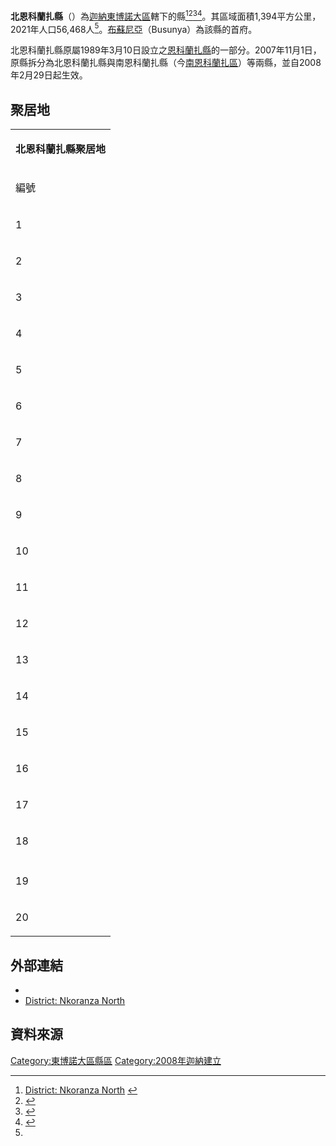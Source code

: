 {{Infobox settlement
|name = 北恩科蘭扎縣
|settlement_type = [[縣區_(迦納)|縣區]]
|native_name = Nkoranza North District
|nickname = 
|image_skyline = 
|image_size = 
|image_caption =
|image_flag = 
|image_seal = 
|image_map = Districts of the Brong Ahafo Region (2012).svg
|map_caption = 布朗-阿哈福大區縣區
|pushpin_map = Ghana
|pushpin_map_caption = 北恩科蘭扎縣在迦納的位置
|subdivision_type = 國家
|subdivision_name = 迦納
|subdivision_type1 = [[加纳行政区划|大區]]
|subdivision_name1 = [[東博諾大區|東博諾大區]]
|subdivision_type2 = 首府
|subdivision_name2 = [[布蘇尼亞|布蘇尼亞]]
|leader_title = 行政首長
|leader_name = Kwadwo Adjei Dwemoh
|established_title = 設縣日期
|established_date = 2008年2月29日
|area_total_km2 = 1,394
|population_as_of = 2021
|population_footnotes =<ref name="citypopulation">{{Cite web|url=http://www.citypopulation.de/en/ghana/admin/|title=Ghana: Administrative Division|publisher=City Population|accessdate=2022-02-06|archive-date=2022-01-20|archive-url=https://web.archive.org/web/20220120123524/https://www.citypopulation.de/en/ghana/admin/|dead-url=no}}</ref>
|population_total = 56,468
|population_density_km2 = auto
|population_blank1_title = 民族
|population_blank1 = 
|timezone =GMT
|utc_offset = +0
}}

'''北恩科蘭扎縣'''（{{lang-en|Nkoranza North District}}）為[[迦納|迦納]][[東博諾大區|東博諾大區]]轄下的縣<ref>[http://ghanadistricts.gov.gh/home/?_=27&sa=3399 District: Nkoranza North] {{webarchive |url=https://web.archive.org/web/20120323051508/http://ghanadistricts.gov.gh/home/?_=27&sa=3399 |date=March 23, 2012 }}</ref><ref>{{Cite web|last=Bureau|first=Communications|title="Bono East Officially Created; Techiman Is Capital" – President Akufo-Addo|url=http://presidency.gov.gh/index.php/briefing-room/news-style-2/1078-bono-east-officially-created-techiman-is-capital-president-akufo-addo|access-date=2020-08-13|website=presidency.gov.gh|language=en-gb|archive-date=2022-02-02|archive-url=https://web.archive.org/web/20220202063914/http://presidency.gov.gh/index.php/briefing-room/news-style-2/1078-bono-east-officially-created-techiman-is-capital-president-akufo-addo|dead-url=no}}</ref><ref>{{cite web | url=https://banewsgh.com/11-districts-bono-east-region/56569 | title=The 11 Districts of the Bono East Region | publisher=banewsgh.com | date=2019-02-13 | access-date=2019-02-13 | archive-date=2021-04-18 | archive-url=https://web.archive.org/web/20210418012419/https://banewsgh.com/11-districts-bono-east-region/56569 | dead-url=no }}</ref><ref>{{cite web|last1=Effah-Yeboah|first1=Fred|title=TUOBODOM MY BELOVED TOWN|url=http://www.modernghana.com/news/415430/1/tuobodom-my-beloved-town.html|website=Modern Ghana|publisher=Modern Ghana|access-date=2015-01-31|archive-date=2022-02-06|archive-url=https://web.archive.org/web/20220206081353/https://www.modernghana.com/news/415430/1/tuobodom-my-beloved-town.html|dead-url=no}}</ref>。其區域面積1,394平方公里，2021年人口56,468人<ref name=citypopulation/>。[[布蘇尼亞|布蘇尼亞]]（Busunya）為該縣的首府。

北恩科蘭扎縣原屬1989年3月10日設立之[[恩科蘭扎縣|恩科蘭扎縣]]的一部分。2007年11月1日，原縣拆分為北恩科蘭扎縣與南恩科蘭扎縣（今[[南恩科蘭扎區|南恩科蘭扎區]]）等兩縣，並自2008年2月29日起生效。

==聚居地==

{| class="wikitable sortable" style="text-align: center;"
|- bgcolor=#EEEEEE
|colspan=5|'''北恩科蘭扎縣聚居地'''
|-
!編號
!聚居地
!英語
!人口<ref name=statsghana>[http://www.statsghana.gov.gh/docfiles/2010_District_Report/Brong%20Ahafo/NKORANZA%20North.pdf 2010 District Report-Nkoranza North] {{Wayback|url=http://www.statsghana.gov.gh/docfiles/2010_District_Report/Brong%20Ahafo/NKORANZA%20North.pdf |date=20151004060043 }}. Ghana Statistical Service，2016-01-02，p.63</ref>
!年度<ref name=statsghana/>
|-
! 1
| 阿克勒德瓦庫馬
| Akrudwa Kuma
| 1,033
| 2010
|-
! 2
| 巴夫
| Baaf
| 885
| 2010
|-
! 3
| 博阿納
| Boana
| 817
| 2010
|-
! 4
| 博當
| Bodom
| 1,106
| 2010
|- 
! 5
| 巴默納
| Bomini
| 2,189
| 2010
|-
! 6
| 邦特
| Bonte
| 2,719
| 2010
|-
! 7
| 布阿本
| Buabeng
| 1,186
| 2010
|-
! 8
| '''[[布蘇尼亞|布蘇尼亞]]'''
| Busunya
| 5,424
| 2010
|-
! 9
| 德羅曼基斯
| Dromankese
| 6,742
| 2010
|-
! 10
| 德羅曼庫馬
| Dromankuma
| 1,597
| 2010
|-
! 11
| 德威內沃霍
| Dwenewoho
| 1,524
| 2010
|-
! 12
| 菲瑪
| Fiema
| 2,568
| 2010
|-
! 13
| 康克羅姆
| Konkrompe
| 958
| 2010
|-
! 14
| 克蘭卡
| Kranka
| 4,860
| 2010
|-
! 15
| 夸夫勒第一鎮
| Kwafre No.1
| 1,164
| 2010
|-
! 16
| 曼索
| Manso
| 3,565
| 2010
|-
! 17
| 歐杜馬西
| Odumasi
| 1,019
| 2010
|-
! 18
| 皮尼希
| Pinihi
| 1,922
| 2010
|-
|-
! 19
| 西卡
| Sikaa
| 1,766
| 2010
|-
! 20
| 耶夫里
| Yefri
| 2,723
| 2010
|}

==外部連結==
* {{statoids|id=ygh|title=Nkoranza North District}}
* [https://web.archive.org/web/20051220143612/http://www.ghanadistricts.com/index.asp District: Nkoranza North]

==資料來源==
{{reflist}}

{{東博諾大區縣區}}

{{DEFAULTSORT:Nkoranza North}}
[[Category:東博諾大區縣區|Category:東博諾大區縣區]]
[[Category:2008年迦納建立|Category:2008年迦納建立]]